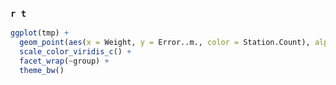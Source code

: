 ### `r t` {.unnumbered}


```r
ggplot(tmp) +
  geom_point(aes(x = Weight, y = Error..m., color = Station.Count), alpha = 0.5) +
  scale_color_viridis_c() +
  facet_wrap(~group) +
  theme_bw()

```

